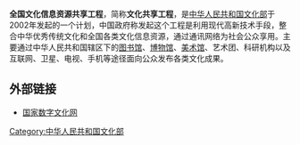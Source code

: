 {{expand|time=2013-06-22}}
{{更多来源|time=2013-06-22}}

'''全国文化信息资源共享工程'''，简称'''文化共享工程'''，是[[中华人民共和国文化部|中华人民共和国文化部]]于2002年发起的一个计划，中国政府称发起这个工程是利用现代高新技术手段，整合中华优秀传统文化和全国各类文化信息资源，通过通讯网络为社会公众享用。主要通过中华人民共和国辖区下的[[图书馆|图书馆]]、[[博物馆|博物馆]]、[[美术馆|美术馆]]、艺术团、科研机构以及互联网、卫星、电视、手机等途径面向公众发布各类文化成果。

== 外部链接 ==
{{Wikisourceshas|关于实施全国文化信息资源共享工程的通知|全国文化信息资源共享工程实施方案|全国文化信息资源共享工程管理暂行办法}}
* [http://www.ndcnc.gov.cn/ 国家数字文化网] {{Wayback|url=http://www.ndcnc.gov.cn/ |date=20201021015926 }}

[[Category:中华人民共和国文化部|Category:中华人民共和国文化部]]

{{china-stub}}